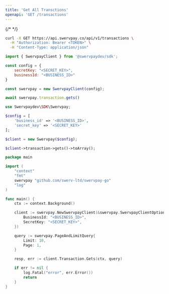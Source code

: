```yaml
---
title: 'Get All Transctions'
openapi: 'GET /transactions'
---
```


{/* <Snippet file="authorization.mdx" /> */}
<RequestExample>

```bash cURL
curl -X GET https://api.swervpay.co/api/v1/transactions \
  -H "Authorization: Bearer <TOKEN>" \
  -H "Content-Type: application/json"
```

```javascript Node.js
import { SwervpayClient } from '@swervpaydev/sdk';

const config = {
    secretKey: "<SECRET_KEY>",
    businessId: "<BUSINESS_ID>"
}

const swervpay = new SwervpayClient(config);

await swervpay.transaction.gets()
```

```php PHP
use Swervpaydev\SDK\Swervpay;

$config = [
	'business_id' => '<BUSINESS_ID>',
	'secret_key' => '<SECRET_KEY>'
];

$client = new Swervpay($config);

$client->transaction->gets()->toArray();
```


```go Go
package main

import (
	"context"
	"fmt"
	swervpay "github.com/swerv-ltd/swervpay-go"
	"log"
)

func main() {
	ctx := context.Background()

	client := swervpay.NewSwervpayClient(&swervpay.SwervpayClientOption{
        BusinessId: "<BUSINESS_ID>",
        SecretKey: "<SECRET_KEY>",
    })

	query := swervpay.PageAndLimitQuery{
		Limit: 10,
		Page: 1,
	}

	resp, err := client.Transaction.Gets(ctx, query)

	if err != nil {
		log.Fatal("error", err.Error())
		return
	}
}
```

</RequestExample>
